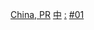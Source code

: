 {{Catmore|中华人民共和国国务院组成人员}}

[[Category:各國閣員|China, PR]]
[[Category:中国各朝代内阁|中]]
[[Category:国务院全体会议|:]]
[[Category:中华人民共和国国务院系统官员|#01]]